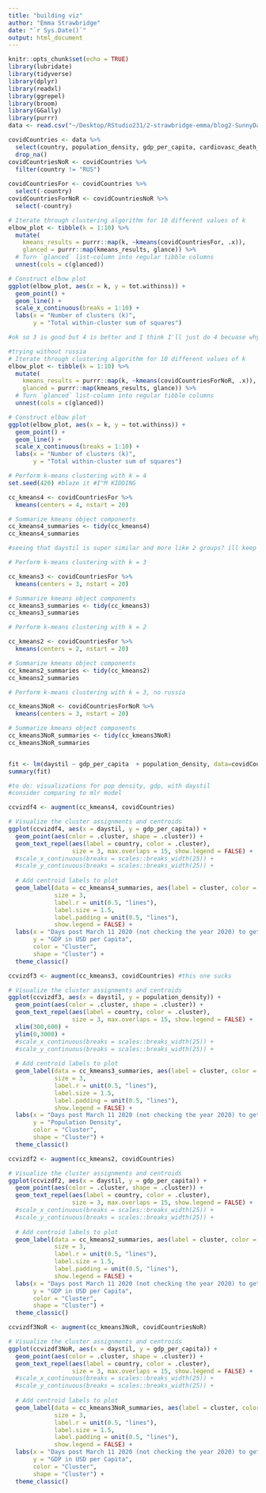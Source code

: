 ```yaml
---
title: "building viz"
author: "Emma Strawbridge"
date: "`r Sys.Date()`"
output: html_document
---
```


```r
knitr::opts_chunk$set(echo = TRUE)
library(lubridate)
library(tidyverse)
library(dplyr)
library(readxl)
library(ggrepel)
library(broom)
library(GGally)
library(purrr)
data <- read.csv("~/Desktop/RStudio231/2-strawbridge-emma/blog2-SunnyDay/emma/data/biggie.csv")
```

```r
covidCountries <- data %>% 
  select(country, population_density, gdp_per_capita, cardiovasc_death_rate, diabetes_prevalence, daystil) %>%
  drop_na()
covidCountriesNoR <- covidCountries %>%
  filter(country != "RUS")
  
covidCountriesFor <- covidCountries %>%
  select(-country)
covidCountriesForNoR <- covidCountriesNoR %>%
  select(-country)

# Iterate through clustering algorithm for 10 different values of k
elbow_plot <- tibble(k = 1:10) %>%
  mutate(
    kmeans_results = purrr::map(k, ~kmeans(covidCountriesFor, .x)), 
    glanced = purrr::map(kmeans_results, glance)) %>% 
  # Turn `glanced` list-column into regular tibble columns
  unnest(cols = c(glanced))

# Construct elbow plot
ggplot(elbow_plot, aes(x = k, y = tot.withinss)) +
  geom_point() + 
  geom_line() +
  scale_x_continuous(breaks = 1:10) +
  labs(x = "Number of clusters (k)", 
       y = "Total within-cluster sum of squares")

#ok so 3 is good but 4 is better and I think I'll just do 4 becuase why not, also bcs it's maybe more interesting with more groups? idk i make the mf rules here sooooo

#trying without russia
# Iterate through clustering algorithm for 10 different values of k
elbow_plot <- tibble(k = 1:10) %>%
  mutate(
    kmeans_results = purrr::map(k, ~kmeans(covidCountriesForNoR, .x)), 
    glanced = purrr::map(kmeans_results, glance)) %>% 
  # Turn `glanced` list-column into regular tibble columns
  unnest(cols = c(glanced))

# Construct elbow plot
ggplot(elbow_plot, aes(x = k, y = tot.withinss)) +
  geom_point() + 
  geom_line() +
  scale_x_continuous(breaks = 1:10) +
  labs(x = "Number of clusters (k)", 
       y = "Total within-cluster sum of squares")
```

```r
# Perform k-means clustering with k = 4
set.seed(420) #blaze it #I"M KIDDING

cc_kmeans4 <- covidCountriesFor %>% 
  kmeans(centers = 4, nstart = 20)

# Summarize kmeans object components
cc_kmeans4_summaries <- tidy(cc_kmeans4)
cc_kmeans4_summaries

#seeing that daystil is super similar and more like 2 groups? ill keep them different bc i see big differences between gdp and pop density

# Perform k-means clustering with k = 3

cc_kmeans3 <- covidCountriesFor %>% 
  kmeans(centers = 3, nstart = 20)

# Summarize kmeans object components
cc_kmeans3_summaries <- tidy(cc_kmeans3)
cc_kmeans3_summaries

# Perform k-means clustering with k = 2

cc_kmeans2 <- covidCountriesFor %>% 
  kmeans(centers = 2, nstart = 20)

# Summarize kmeans object components
cc_kmeans2_summaries <- tidy(cc_kmeans2)
cc_kmeans2_summaries

# Perform k-means clustering with k = 3, no russia

cc_kmeans3NoR <- covidCountriesForNoR %>% 
  kmeans(centers = 3, nstart = 20)

# Summarize kmeans object components
cc_kmeans3NoR_summaries <- tidy(cc_kmeans3NoR)
cc_kmeans3NoR_summaries


fit <- lm(daystil ~ gdp_per_capita  + population_density, data=covidCountries)
summary(fit)

```

```r
#to do: visualizations for pop density, gdp, with daystil
#consider comparing to mlr model

ccvizdf4 <- augment(cc_kmeans4, covidCountries)

# Visualize the cluster assignments and centroids
ggplot(ccvizdf4, aes(x = daystil, y = gdp_per_capita)) + 
  geom_point(aes(color = .cluster, shape = .cluster)) +
  geom_text_repel(aes(label = country, color = .cluster), 
                  size = 3, max.overlaps = 15, show.legend = FALSE) +
  #scale_x_continuous(breaks = scales::breaks_width(25)) +
  #scale_y_continuous(breaks = scales::breaks_width(25)) +
  
  # Add centroid labels to plot
  geom_label(data = cc_kmeans4_summaries, aes(label = cluster, color = cluster),
             size = 3,
             label.r = unit(0.5, "lines"),
             label.size = 1.5,
             label.padding = unit(0.5, "lines"),
             show.legend = FALSE) +
  labs(x = "Days post March 11 2020 (not checking the year 2020) to get to < 1 death per million",
       y = "GDP in USD per Capita",
       color = "Cluster",
       shape = "Cluster") +
  theme_classic()

ccvizdf3 <- augment(cc_kmeans3, covidCountries) #this one sucks

# Visualize the cluster assignments and centroids
ggplot(ccvizdf3, aes(x = daystil, y = population_density)) + 
  geom_point(aes(color = .cluster, shape = .cluster)) +
  geom_text_repel(aes(label = country, color = .cluster), 
                  size = 3, max.overlaps = 15, show.legend = FALSE) +
  xlim(300,600) +
  ylim(0,3000) +
  #scale_x_continuous(breaks = scales::breaks_width(25)) +
  #scale_y_continuous(breaks = scales::breaks_width(25)) +
  
  # Add centroid labels to plot
  geom_label(data = cc_kmeans3_summaries, aes(label = cluster, color = cluster),
             size = 3,
             label.r = unit(0.5, "lines"),
             label.size = 1.5,
             label.padding = unit(0.5, "lines"),
             show.legend = FALSE) +
  labs(x = "Days post March 11 2020 (not checking the year 2020) to get to < 1 death per million",
       y = "Population Density",
       color = "Cluster",
       shape = "Cluster") +
  theme_classic()

ccvizdf2 <- augment(cc_kmeans2, covidCountries)

# Visualize the cluster assignments and centroids
ggplot(ccvizdf2, aes(x = daystil, y = gdp_per_capita)) + 
  geom_point(aes(color = .cluster, shape = .cluster)) +
  geom_text_repel(aes(label = country, color = .cluster), 
                  size = 3, max.overlaps = 15, show.legend = FALSE) +
  #scale_x_continuous(breaks = scales::breaks_width(25)) +
  #scale_y_continuous(breaks = scales::breaks_width(25)) +
  
  # Add centroid labels to plot
  geom_label(data = cc_kmeans2_summaries, aes(label = cluster, color = cluster),
             size = 3,
             label.r = unit(0.5, "lines"),
             label.size = 1.5,
             label.padding = unit(0.5, "lines"),
             show.legend = FALSE) +
  labs(x = "Days post March 11 2020 (not checking the year 2020) to get to < 1 death per million",
       y = "GDP in USD per Capita",
       color = "Cluster",
       shape = "Cluster") +
  theme_classic()

ccvizdf3NoR <- augment(cc_kmeans3NoR, covidCountriesNoR)

# Visualize the cluster assignments and centroids
ggplot(ccvizdf3NoR, aes(x = daystil, y = gdp_per_capita)) + 
  geom_point(aes(color = .cluster, shape = .cluster)) +
  geom_text_repel(aes(label = country, color = .cluster), 
                  size = 3, max.overlaps = 15, show.legend = FALSE) +
  #scale_x_continuous(breaks = scales::breaks_width(25)) +
  #scale_y_continuous(breaks = scales::breaks_width(25)) +
  
  # Add centroid labels to plot
  geom_label(data = cc_kmeans3NoR_summaries, aes(label = cluster, color = cluster),
             size = 3,
             label.r = unit(0.5, "lines"),
             label.size = 1.5,
             label.padding = unit(0.5, "lines"),
             show.legend = FALSE) +
  labs(x = "Days post March 11 2020 (not checking the year 2020) to get to < 1 death per million NoR",
       y = "GDP in USD per Capita",
       color = "Cluster",
       shape = "Cluster") +
  theme_classic()
```

